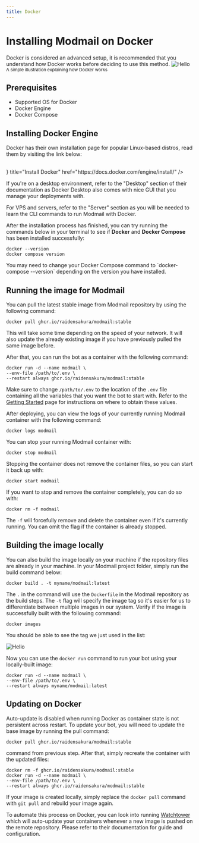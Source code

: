 ```yaml
---
title: Docker
---
```



# Installing Modmail on Docker

<Callout emoji="ℹ️" type="info">
Docker is considered an advanced setup, it is recommended that you understand how Docker works before deciding to use this method.
</Callout>

<Image src="/docker-illust.png" alt="Hello" width={700} height={500} />
<sub>A simple illustration explaining how Docker works</sub>

## Prerequisites

* Supported OS for Docker
* Docker Engine
* Docker Compose

## Installing Docker Engine

Docker has their own installation page for popular Linux-based distros, read them by visiting the link below:

  <br />
  <Card
    icon={
      <img src="https://www.docker.com/wp-content/uploads/2023/04/cropped-Docker-favicon-32x32.png" alt="drawing" width="25"/>
  	}
    title="Install Docker"
    href="https://docs.docker.com/engine/install/"
  />

If you're on a desktop environment, refer to the "Desktop" section of their documentation as Docker Desktop also comes with nice GUI that you manage your deployments with.

For VPS and servers, refer to the "Server" section as you will be needed to learn the CLI commands to run Modmail with Docker.

After the installation process has finished, you can try running the commands below in your terminal to see if **Docker** and **Docker Compose** has been installed successfully:

```shell
docker --version
docker compose version
```

<Callout emoji="ℹ️" type="info">
You may need to change your Docker Compose command to `docker-compose --version` depending on the version you have installed.
</Callout>

## Running the image for Modmail

You can pull the latest stable image from Modmail repository by using the following command:

```shell
docker pull ghcr.io/raidensakura/modmail:stable
```

This will take some time depending on the speed of your network. It will also update the already existing image if you have previously pulled the same image before.

After that, you can run the bot as a container with the following command:

```shell
docker run -d --name modmail \
--env-file /path/to/.env \
--restart always ghcr.io/raidensakura/modmail:stable
```

Make sure to change `/path/to/.env` to the location of the `.env` file containing all the variables that you want the bot to start with.
Refer to the [Getting Started](/getting-started) page for instructions on where to obtain these values.

After deploying, you can view the logs of your currently running Modmail container with the following command:

```shell
docker logs modmail
```

You can stop your running Modmail container with:

```shell
docker stop modmail
```

Stopping the container does not remove the container files, so you can start it back up with:

```shell
docker start modmail
```

If you want to stop and remove the container completely, you can do so with:

```shell
docker rm -f modmail
```

The `-f` will forcefully remove and delete the container even if it's currently running. You can omit the flag if the container is already stopped.

## Building the image locally

You can also build the image locally on your machine if the repository files are already in your machine. In your Modmail project folder, simply run the build command below:

```shell
docker build . -t myname/modmail:latest
```

The `.` in the command will use the `Dockerfile` in the Modmail repository as the build steps. The `-t` flag will specify the image tag so it's easier for us to differentiate between multiple images in our system. Verify if the image is successfully built with the following command:

```shell
docker images
```

You should be able to see the tag we just used in the list:

<Image src="/docker-image-ls.png" alt="Hello" width={700} height={500} />

Now you can use the `docker run` command to run your bot using your locally-built image:

```shell
docker run -d --name modmail \
--env-file /path/to/.env \
--restart always myname/modmail:latest
```

## Updating on Docker

Auto-update is disabled when running Docker as container state is not persistent across restart.
To update your bot, you will need to update the base image by running the pull command:
```shell
docker pull ghcr.io/raidensakura/modmail:stable
```
command from previous step.
After that, simply recreate the container with the updated files:

```shell
docker rm -f ghcr.io/raidensakura/modmail:stable
docker run -d --name modmail \
--env-file /path/to/.env \
--restart always ghcr.io/raidensakura/modmail:stable
```

If your image is created locally, simply replace the `docker pull` command with `git pull` and rebuild your image again.

To automate this process on Docker, you can look into running [Watchtower](https://containrrr.dev/watchtower/) which will auto-update your containers whenever a new image is pushed on the remote repository. Please refer to their documentation for guide and configuration.

